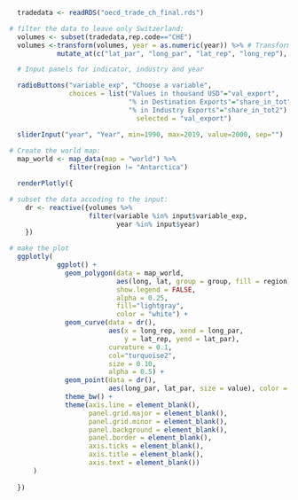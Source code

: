 ```r

  tradedata <- readRDS("oecd_trade_ch_final.rds")

# filter the data to leave only Switzerland:
  volumes <- subset(tradedata,rep.code=="CHE")
  volumes <-transform(volumes, year = as.numeric(year)) %>% # Transform to numeric values
            mutate_at(c("lat_par", "long_par", "lat_rep", "long_rep"), as.numeric)

  # Input panels for indicator, industry and year

  radioButtons("variable_exp", "Choose a variable",
               choices = list("Values in thousand USD"="val_export", 
                              "% in Destination Exports"="share_in_tot",
                              "% in Industry Exports"="share_in_tot2"),
                                selected = "val_export")

  sliderInput("year", "Year", min=1990, max=2019, value=2000, sep="")
  
# Create the world map:
  map_world <- map_data(map = "world") %>%
               filter(region != "Antarctica")

  renderPlotly({

# subset the data accoding to the input:
    dr <- reactive({volumes %>%
                    filter(variable %in% input$variable_exp,
                           year %in% input$year)
    }) 

# make the plot
  ggplotly(  
            ggplot() +
              geom_polygon(data = map_world,
                           aes(long, lat, group = group, fill = region), 
                           show.legend = FALSE,
                           alpha = 0.25,
                           fill="lightgray",
                           color = "white") +
              geom_curve(data = dr(), 
                         aes(x = long_rep, xend = long_par,
                             y = lat_rep, yend = lat_par),
                         curvature = 0.1, 
                         col="turquoise2", 
                         size = 0.10,
                         alpha = 0.5) +
              geom_point(data = dr(),
                         aes(long_par, lat_par, size = value), color = "chocolate1",alpha = 0.5) +
              theme_bw() +
              theme(axis.line = element_blank(),
                    panel.grid.major = element_blank(),
                    panel.grid.minor = element_blank(),
                    panel.background = element_blank(),
                    panel.border = element_blank(),
                    axis.ticks = element_blank(),
                    axis.title = element_blank(),
                    axis.text = element_blank())
      )
    
  })

```


